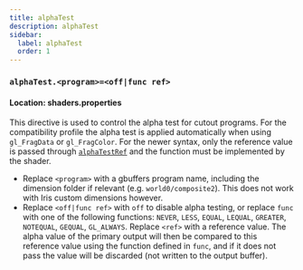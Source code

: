 ```yaml
---
title: alphaTest
description: alphaTest
sidebar:
  label: alphaTest
  order: 1
---
```


### `alphaTest.<program>=<off|func ref>`

#### Location: shaders.properties

This directive is used to control the alpha test for cutout programs. For the compatibility profile the alpha test is applied automatically when using `gl_FragData` or `gl_FragColor`. For the newer syntax, only the reference value is passed through [`alphaTestRef`](/reference/uniforms/general/alphatestref) and the function must be implemented by the shader.

- Replace `<program>` with a gbuffers program name, including the dimension folder if relevant (e.g. `world0/composite2`). This does not work with Iris custom dimensions however.
- Replace `<off|func ref>` with `off` to disable alpha testing, or replace `func` with one of the following functions: `NEVER`, `LESS`, `EQUAL`, `LEQUAL`, `GREATER`, `NOTEQUAL`, `GEQUAL`, `GL_ALWAYS`. Replace `<ref>` with a reference value. The alpha value of the primary output will then be compared to this reference value using the function defined in `func`, and if it does not pass the value will be discarded (not written to the output buffer).